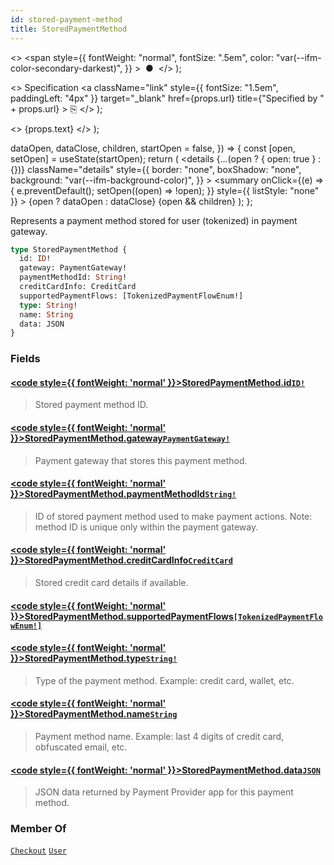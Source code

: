 ```yaml
---
id: stored-payment-method
title: StoredPaymentMethod
---
```


  <>
    <span
      style={{
        fontWeight: "normal",
        fontSize: ".5em",
        color: "var(--ifm-color-secondary-darkest)",
      }}
    >
      &nbsp;●&nbsp;
    </span>
  </>
);

  <>
    Specification
    <a
      className="link"
      style={{ fontSize: "1.5em", paddingLeft: "4px" }}
      target="\_blank"
      href={props.url}
      title={"Specified by " + props.url}
    >
      ⎘
    </a>
  </>
);

  <>
    <span className={props.class}>{props.text}</span>
  </>
);


  dataOpen,
  dataClose,
  children,
  startOpen = false,
}) => {
  const [open, setOpen] = useState(startOpen);
  return (
    <details
      {...(open ? { open: true } : {})}
      className="details"
      style={{
        border: "none",
        boxShadow: "none",
        background: "var(--ifm-background-color)",
      }}
    >
      <summary
        onClick={(e) => {
          e.preventDefault();
          setOpen((open) => !open);
        }}
        style={{ listStyle: "none" }}
      >
        {open ? dataOpen : dataClose}
      </summary>
      {open && children}
    </details>
  );
};

Represents a payment method stored for user (tokenized) in payment gateway.

<Badge
  text="Added in Saleor 3.15"
  class="badge badge--secondary margin-bottom--sm"
/>

<FeaturePreview />

```graphql
type StoredPaymentMethod {
  id: ID!
  gateway: PaymentGateway!
  paymentMethodId: String!
  creditCardInfo: CreditCard
  supportedPaymentFlows: [TokenizedPaymentFlowEnum!]
  type: String!
  name: String
  data: JSON
}
```

### Fields

#### [<code style={{ fontWeight: 'normal' }}>StoredPaymentMethod.<b>id</b></code>](#)<Bullet />[`ID!`](../../../api-reference/miscellaneous/scalars/id) <Badge class="badge badge--secondary" text="non-null"/> <Badge class="badge badge--secondary" text="scalar"/> <Badge class="badge badge--secondary" text="miscellaneous"/>

> Stored payment method ID.

#### [<code style={{ fontWeight: 'normal' }}>StoredPaymentMethod.<b>gateway</b></code>](#)<Bullet />[`PaymentGateway!`](../../../api-reference/payments/objects/payment-gateway) <Badge class="badge badge--secondary" text="non-null"/> <Badge class="badge badge--secondary" text="object"/> <Badge class="badge badge--secondary" text="payments"/>

> Payment gateway that stores this payment method.

#### [<code style={{ fontWeight: 'normal' }}>StoredPaymentMethod.<b>paymentMethodId</b></code>](#)<Bullet />[`String!`](../../../api-reference/miscellaneous/scalars/string) <Badge class="badge badge--secondary" text="non-null"/> <Badge class="badge badge--secondary" text="scalar"/> <Badge class="badge badge--secondary" text="miscellaneous"/>

> ID of stored payment method used to make payment actions. Note: method ID is unique only within the payment gateway.

#### [<code style={{ fontWeight: 'normal' }}>StoredPaymentMethod.<b>creditCardInfo</b></code>](#)<Bullet />[`CreditCard`](../../../api-reference/payments/objects/credit-card) <Badge class="badge badge--secondary" text="object"/> <Badge class="badge badge--secondary" text="payments"/>

> Stored credit card details if available.

#### [<code style={{ fontWeight: 'normal' }}>StoredPaymentMethod.<b>supportedPaymentFlows</b></code>](#)<Bullet />[`[TokenizedPaymentFlowEnum!]`](../../../api-reference/payments/enums/tokenized-payment-flow-enum) <Badge class="badge badge--secondary" text="list"/> <Badge class="badge badge--secondary" text="enum"/> <Badge class="badge badge--secondary" text="payments"/>

>

#### [<code style={{ fontWeight: 'normal' }}>StoredPaymentMethod.<b>type</b></code>](#)<Bullet />[`String!`](../../../api-reference/miscellaneous/scalars/string) <Badge class="badge badge--secondary" text="non-null"/> <Badge class="badge badge--secondary" text="scalar"/> <Badge class="badge badge--secondary" text="miscellaneous"/>

> Type of the payment method. Example: credit card, wallet, etc.

#### [<code style={{ fontWeight: 'normal' }}>StoredPaymentMethod.<b>name</b></code>](#)<Bullet />[`String`](../../../api-reference/miscellaneous/scalars/string) <Badge class="badge badge--secondary" text="scalar"/> <Badge class="badge badge--secondary" text="miscellaneous"/>

> Payment method name. Example: last 4 digits of credit card, obfuscated email, etc.

#### [<code style={{ fontWeight: 'normal' }}>StoredPaymentMethod.<b>data</b></code>](#)<Bullet />[`JSON`](../../../api-reference/miscellaneous/scalars/json) <Badge class="badge badge--secondary" text="scalar"/> <Badge class="badge badge--secondary" text="miscellaneous"/>

> JSON data returned by Payment Provider app for this payment method.

### Member Of

[`Checkout`](../../../api-reference/checkout/objects/checkout) <Badge class="badge badge--secondary" text="object"/><Bullet />[`User`](../../../api-reference/users/objects/user) <Badge class="badge badge--secondary" text="object"/>

